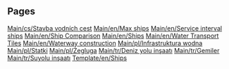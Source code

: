 
== Pages ==
[[Main/cs/Stavba vodních cest]]
[[Main/en/Max ships]]
[[Main/en/Service interval ships]]
[[Main/en/Ship Comparison]]
[[Main/en/Ships]]
[[Main/en/Water Transport Tiles]]
[[Main/en/Waterway construction]]
[[Main/pl/Infrastruktura wodna]]
[[Main/pl/Statki]]
[[Main/pl/Żegluga]]
[[Main/tr/Deniz yolu inşaatı]]
[[Main/tr/Gemiler]]
[[Main/tr/Suyolu inşaatı]]
[[Template/en/Ships]]
